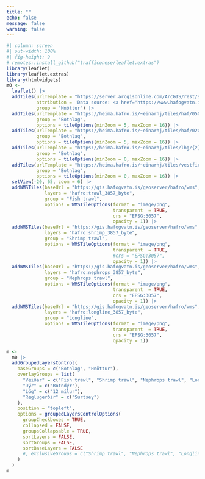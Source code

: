```yaml
---
title: ""
echo: false
message: false
warning: false
---
```


```r
#| column: screen
#| out-width: 100%
#| fig-height: 9
# remotes::install_github("trafficonese/leaflet.extras")
library(leaflet)
library(leaflet.extras)
library(htmlwidgets)
m0 <-
  leaflet() |>
  addTiles(urlTemplate = "https://server.arcgisonline.com/ArcGIS/rest/services/World_Imagery/MapServer/tile/{z}/{y}/{x}",
           attribution = 'Data source: <a href="https://www.hafogvatn.is">Marine & Freshwater Research Institute</a>',
           group = "Hnöttur") |>
  addTiles(urlTemplate = "https://heima.hafro.is/~einarhj/tiles/haf/050m/{z}/{x}/{-y}.png",
           group = "Botnlag",
           options = tileOptions(minZoom = 5, maxZoom = 16)) |>
  addTiles(urlTemplate = "https://heima.hafro.is/~einarhj/tiles/haf/020m/{z}/{x}/{-y}.png",
           group = "Botnlag",
           options = tileOptions(minZoom = 5, maxZoom = 16)) |>
  addTiles(urlTemplate = "https://heima.hafro.is/~einarhj/tiles/lhg/{z}/{x}/{-y}.png",
           group = "Botnlag",
           options = tileOptions(minZoom = 0, maxZoom = 16)) |>
  addTiles(urlTemplate = "https://heima.hafro.is/~einarhj/tiles/vestfirdir_dpi/{z}/{x}/{-y}.png",
           group = "Botnlag",
           options = tileOptions(minZoom = 0, maxZoom = 16)) |>
  setView(-20, 65, zoom = 6) |>
  addWMSTiles(baseUrl = "https://gis.hafogvatn.is/geoserver/hafro/wms",
              layers = "hafro:trawl_3857_byte",
              group = "Fish trawl",
              options = WMSTileOptions(format = "image/png",
                                       transparent  = TRUE,
                                       crs = "EPSG:3057",
                                       opacity = 1)) |>
  addWMSTiles(baseUrl = "https://gis.hafogvatn.is/geoserver/hafro/wms",
              layers = "hafro:shrimp_3857_byte",
              group = "Shrimp trawl",
              options = WMSTileOptions(format = "image/png",
                                       transparent  = TRUE,
                                       #crs = "EPSG:3057",
                                       opacity = 1)) |>
  addWMSTiles(baseUrl = "https://gis.hafogvatn.is/geoserver/hafro/wms",
              layers = "hafro:nephrops_3857_byte",
              group = "Nephrops trawl",
              options = WMSTileOptions(format = "image/png",
                                       transparent  = TRUE,
                                       crs = "EPSG:3057",
                                       opacity = 1)) |>
  addWMSTiles(baseUrl = "https://gis.hafogvatn.is/geoserver/hafro/wms",
              layers = "hafro:longline_3857_byte",
              group = "Longline",
              options = WMSTileOptions(format = "image/png",
                                       transparent  = TRUE,
                                       crs = "EPSG:3057",
                                       opacity = 1))

m <-
  m0 |>
  addGroupedLayersControl(
    baseGroups = c("Botnlag", "Hnöttur"),
    overlayGroups = list(
      "Veiðar" = c("Fish trawl", "Shrimp trawl", "Nephrops trawl", "Longline"),
      "Dýr" = c("Botndýr"),
      "Lög" = c("12 mílur"),
      "Reglugerðir" = c("Surtsey")
    ),
    position = "topleft",
    options = groupedLayersControlOptions(
      groupCheckboxes = TRUE,
      collapsed = FALSE,
      groupsCollapsable = TRUE,
      sortLayers = FALSE,
      sortGroups = FALSE,
      sortBaseLayers = FALSE
      #, exclusiveGroups = c("Shrimp trawl", "Nephrops trawl", "Longline")
    )
  )
m
```

